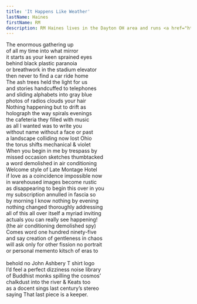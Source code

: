```yaml
---
title: 'It Happens Like Weather'
lastName: Haines
firstName: RM
description: RM Haines lives in the Dayton OH area and runs <a href="https://deadmallpress.com/">Dead Mall Press</a>. His chapbooks include POEM AT THE GOING RATE and INTERROGATION DAYS, and recent poems have appeared in The Tiny and Works & Days. He also shares essays and poems on his blog, <a href="https://woodenbrain.substack.com/">Out of Its Wooden Brain</a>.
---
```


The enormous gathering up\
of all my time into what mirror\
it starts as your keen sprained eyes\
behind black plastic paranoia\
or breathwork in the stadium elevator\
then never to find a car ride home\
The ash trees held the light for us\
and stories handcuffed to telephones\
and sliding alphabets into gray blue\
photos of radios clouds your hair\
Nothing happening but to drift as\
holograph the way spirals evenings\
the cafeteria they filled with music\
as all I wanted was to write you\
without name without a face or past\
a landscape colliding now lost Ohio\
the torus shifts mechanical & violet\
When you begin in me by trespass by\
missed occasion sketches thumbtacked\
a word demolished in air conditioning\
Welcome style of Late Montage Hotel\
if love as a coincidence impossible now\
in warehoused images become rustic\
as disappearing to begin this over in you\
my subscription annulled in fascia so\
by morning I know nothing by evening\
nothing changed thoroughly addressing\
all of this all over itself a myriad inviting\
actuals you can really see happening!\
(the air conditioning demolished spy)\
Comes word one hundred ninety-five\
and say creation of gentleness in chaos\
will ask only for other fission no portrait\
or personal memento kitsch of eras to\
\
behold no John Ashbery T shirt logo\
I’d feel a perfect dizziness noise library\
of Buddhist monks spilling the cosmos’\
chalkdust into the river & Keats too\
as a docent sings last century’s stereo\
saying That last piece is a keeper.
